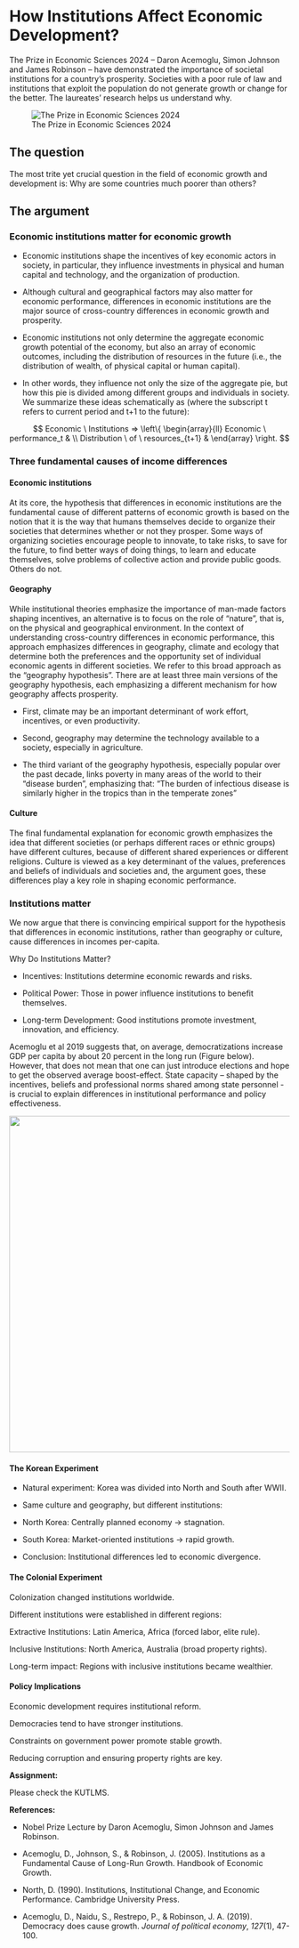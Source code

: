 # How Institutions Affect Economic Development?

The Prize in Economic Sciences 2024 – Daron Acemoglu, Simon Johnson and James Robinson – have demonstrated the importance of societal institutions for a country’s prosperity. Societies with a poor rule of law and institutions that exploit the population do not generate growth or change for the better. The laureates’ research helps us understand why.

![The Prize in Economic Sciences 2024](figures/L17/Nobel_2024.png){fig-align="center"}

## The question

The most trite yet crucial question in the field of economic growth and development is: Why are some countries much poorer than others?

## The argument

### Economic institutions matter for economic growth

-   Economic institutions shape the incentives of key economic actors in society, in particular, they influence investments in physical and human capital and technology, and the organization of production.

-   Although cultural and geographical factors may also matter for economic performance, differences in economic institutions are the major source of cross-country differences in economic growth and prosperity.

-   Economic institutions not only determine the aggregate economic growth potential of the economy, but also an array of economic outcomes, including the distribution of resources in the future (i.e., the distribution of wealth, of physical capital or human capital).

-   In other words, they influence not only the size of the aggregate pie, but how this pie is divided among different groups and individuals in society. We summarize these ideas schematically as (where the subscript t refers to current period and t+1 to the future):

$$ Economic \ Institutions => \left\{ \begin{array}{ll}
Economic \ performance_t & \\
Distribution \ of \ resources_{t+1} & 
\end{array} \right. $$

### Three fundamental causes of income differences

#### Economic institutions

At its core, the hypothesis that differences in economic institutions are the fundamental cause of different patterns of economic growth is based on the notion that it is the way that humans themselves decide to organize their societies that determines whether or not they prosper. Some ways of organizing societies encourage people to innovate, to take risks, to save for the future, to find better ways of doing things, to learn and educate themselves, solve problems of collective action and provide public goods. Others do not.

#### Geography

While institutional theories emphasize the importance of man-made factors shaping incentives, an alternative is to focus on the role of “nature”, that is, on the physical and geographical environment. In the context of understanding cross-country differences in economic performance, this approach emphasizes differences in geography, climate and ecology that determine both the preferences and the opportunity set of individual economic agents in different societies. We refer to this broad approach as the “geography hypothesis”. There are at least three main versions of the geography hypothesis, each emphasizing a different mechanism for how geography affects prosperity.

-   First, climate may be an important determinant of work effort, incentives, or even productivity.

-   Second, geography may determine the technology available to a society, especially in agriculture.

-   The third variant of the geography hypothesis, especially popular over the past decade, links poverty in many areas of the world to their “disease burden”, emphasizing that: “The burden of infectious disease is similarly higher in the tropics than in the temperate zones”

#### Culture

The final fundamental explanation for economic growth emphasizes the idea that different societies (or perhaps different races or ethnic groups) have different cultures, because of different shared experiences or different religions. Culture is viewed as a key determinant of the values, preferences and beliefs of individuals and societies and, the argument goes, these differences play a key role in shaping economic performance.

### Institutions matter

We now argue that there is convincing empirical support for the hypothesis that differences in economic institutions, rather than geography or culture, cause differences in incomes per-capita.

Why Do Institutions Matter?

-   Incentives: Institutions determine economic rewards and risks.

-   Political Power: Those in power influence institutions to benefit themselves.

-   Long-term Development: Good institutions promote investment, innovation, and efficiency.

Acemoglu et al 2019 suggests that, on average, democratizations increase GDP per capita by about 20 percent in the long run (Figure below). However, that does not mean that one can just introduce elections and hope to get the observed average boost-effect. State capacity – shaped by the incentives, beliefs and professional norms shared among state personnel - is crucial to explain differences in institutional performance and policy effectiveness.

![](figures/L18/Democracy.png){fig-align="center" width="605"}

#### The Korean Experiment

-   Natural experiment: Korea was divided into North and South after WWII.

-   Same culture and geography, but different institutions:

-   North Korea: Centrally planned economy → stagnation.

-   South Korea: Market-oriented institutions → rapid growth.

-   Conclusion: Institutional differences led to economic divergence.

#### The Colonial Experiment

Colonization changed institutions worldwide.

Different institutions were established in different regions:

Extractive Institutions: Latin America, Africa (forced labor, elite rule).

Inclusive Institutions: North America, Australia (broad property rights).

Long-term impact: Regions with inclusive institutions became wealthier.

#### Policy Implications

Economic development requires institutional reform.

Democracies tend to have stronger institutions.

Constraints on government power promote stable growth.

Reducing corruption and ensuring property rights are key.

**Assignment:**

Please check the KUTLMS.

**References:**

-   Nobel Prize Lecture by Daron Acemoglu, Simon Johnson and James Robinson.

-   Acemoglu, D., Johnson, S., & Robinson, J. (2005). Institutions as a Fundamental Cause of Long-Run Growth. Handbook of Economic Growth.

-   North, D. (1990). Institutions, Institutional Change, and Economic Performance. Cambridge University Press.

-   Acemoglu, D., Naidu, S., Restrepo, P., & Robinson, J. A. (2019). Democracy does cause growth. *Journal of political economy*, *127*(1), 47-100.
